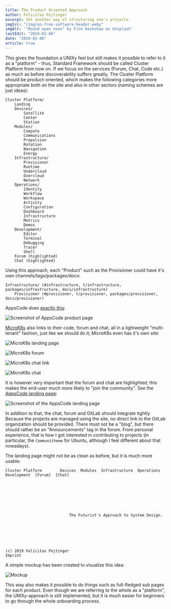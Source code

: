 ```yaml
---
title: The Product Oriented Approach
author: Felicitas Pojtinger
excerpt: Yet another way of structuring one's projects.
imgSrc: "/img/on-free-software-header.webp"
imgAlt: '"Round open neon" by Finn Hackshaw on Unsplash'
lastEdit: "2019-02-06"
date: "2019-02-06"
article: true
---
```


This gives the foundation a UNIXy feel but still makes it possible to refer to it as a "platform" - thus, Standard Framework should be called Cluster Platform from now on. If we focus on the services (Forum, Chat, Code etc.) as much as before discoverability suffers greatly. The Cluster Platform should be product-oriented, which makes the following categories more appropriate both on the site and also in other sectors (naming schemes are just ideas):

```plaintext
Cluster Platform/
    Landing
    Devices/
        Satellite
        Center
        Station
    Modules/
        Compute
        Communications
        Propulsion
        Rotation
        Navigation
        Energy
    Infrastructure/
        Provisioner
        Runtime
        Undercloud
        Overcloud
        Network
    Operations/
        Identity
        Workflow
        Workspace
        Activity
        Configuration
        Dashboard
        Infrastructure
        Metrics
        Demos
    Development/
        Editor
        Terminal
        Debugging
        Tracer
        Shell
    Forum (highlighted)
    Chat (highlighted)
```

Using this approach, each "Product" such as the Provisioner could have it's own channels/tags/packages/docs:

```plaintext
Infrastructure/ (#infrastructure, t/infrastructure, packages/infrastructure, docs/infrastructure)
    Provisioner (#provisioner, t/provisioner, packages/provisioner, docs/provisioner)
```

AppsCode does [exactly this](https://appscode.com/products/searchlight/):

![Screenshot of AppsCode product page](/img/appscode-searchlight.webp)

[MicroK8s](https://microk8s.io/) also links to their code, forum and chat, all in a lightweight "multi-tenant" fashion, just like we should do it; MicroK8s even has it's own site:

![MicroK8s landing page](/img/microk8s-landing.webp)

![MicroK8s forum](/img/microk8s-forum.webp)

![MicroK8s chat link](/img/microk8s-chat-link.webp)

![MicroK8s chat](/img/microk8s-chat.webp)

It is however very important that the forum and chat are highlighted; this makes the end-user much more likely to "join the community". See the [AppsCode landing page](https://appscode.com/):

![Screenshot of the AppsCode landing page](/img/appscode-landing.webp)

In addition to that, the chat, forum and GitLab should integrate tightly. Because the projects are managed using the site, no direct link to the GitLab organization should be provided. There must not be a "blog", but there should rather be an "Announcements" tag in the forum. From personal experience, that is how I got interested in contributing to projects (in particular, the `Communitheme` for Ubuntu, although I feel different about that nowadays).

The landing page might not be as clean as before, but it is much more usable:

```plaintext
Cluster Platform        Devices  Modules  Infrastructure  Operations  Development  [Forum]  [Chat]








                            The Futurist's Approach to System Design.







(c) 2019 Felicitas Pojtinger                                                                    Imprint
```

A simple mockup has been created to visualize this idea:

![Mockup](/img/alphahorizon-landing.webp)

This way also makes it possible to do things such as full-fledged sub pages for each product. Even though we are referring to the whole as a "platform", the UNIXy-approach is still implemented, but it is much easier for beginners to go through the whole onboarding process.

